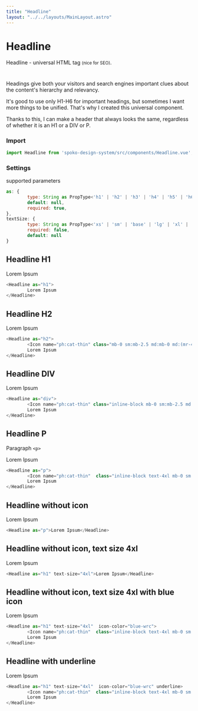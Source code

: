 ```yaml
---
title: "Headline"
layout: "../../layouts/MainLayout.astro"
---
```



# Headline

Headline - universal HTML tag <small>(nice for SEO)</small>.

#
Headings give both your visitors and search engines important clues about the content's hierarchy and relevancy.

It's good to use only H1-H6 for important headings, but sometimes I want more things to be unified. That's why I created this universal component.

Thanks to this, I can make a header that always looks the same, regardless of whether it is an H1 or a DIV or P.


### Import

```js
import Headline from 'spoko-design-system/src/components/Headline.vue';
```

### Settings
supported parameters
```js
as: {
        type: String as PropType<'h1' | 'h2' | 'h3' | 'h4' | 'h5' | 'h6' | 'p' | 'div' | 'span'>,
        default: null,
        required: true,
},
textSize: {
        type: String as PropType<'xs' | 'sm' | 'base' | 'lg' | 'xl' | '2xl' | '3xl' | '4xl' | '5xl' | '6xl' | '7xl' | '8xl' | '9xl'>,
        required: false,
        default: null
}

```

## Headline H1

<div class="component-preview">
        <Headline as="h1">Lorem Ipsum</Headline>
</div>

```js
<Headline as="h1">
        Lorem Ipsum
</Headline>

```


## Headline H2

<div class="component-preview">
<Headline as="h2"><Icon name="ph:cat-thin" class="inline-block mb-0 sm:mb-2.5 md:mb-0 md:(mr-4)" aria-hidden="true" />Lorem Ipsum</Headline>
</div>

```js
<Headline as="h2">
        <Icon name="ph:cat-thin" class="mb-0 sm:mb-2.5 md:mb-0 md:(mr-4)" aria-hidden="true" />
        Lorem Ipsum
</Headline>

```

## Headline DIV

<div class="component-preview">
<Headline as="div"><Icon name="ph:cat-thin" class="inline-block  mb-0 sm:mb-2.5 md:mb-0 md:(mr-4) text-blue-wrc" aria-hidden="true" />Lorem Ipsum</Headline>
</div>

```js
<Headline as="div">
        <Icon name="ph:cat-thin" class="inline-block mb-0 sm:mb-2.5 md:mb-0 md:(mr-4) text-blue-wrc" aria-hidden="true" />
        Lorem Ipsum
</Headline>

```

## Headline P
Paragraph `<p>`

<div class="component-preview">
<Headline as="p"><Icon name="ph:cat-thin"  class="inline-block text-4xl mb-0 sm:mb-2.5 md:mb-0 md:(mr-4) text-4xl text-blue-wrc" aria-hidden="true" />Lorem Ipsum</Headline>
</div>

```js
<Headline as="p">
        <Icon name="ph:cat-thin"  class="inline-block text-4xl mb-0 sm:mb-2.5 md:mb-0 md:(mr-4) text-4xl text-blue-wrc" aria-hidden="true" />
        Lorem Ipsum
</Headline>

```

## Headline without icon

<div class="component-preview">
<Headline as="p">Lorem Ipsum</Headline>
</div>

```js
<Headline as="p">Lorem Ipsum</Headline>

```

## Headline without icon, text size 4xl

<div class="component-preview">
<Headline as="h1" text-size="4xl">Lorem Ipsum</Headline>
</div>

```js
<Headline as="h1" text-size="4xl">Lorem Ipsum</Headline>

```


## Headline without icon, text size 4xl with blue icon

<div class="component-preview">
<Headline as="h1" text-size="4xl"><Icon name="ph:cat-thin"  class="inline-block text-4xl mb-0 sm:mb-2.5 md:mb-0 md:(mr-4) text-4xl text-blue-wrc" aria-hidden="true" />Lorem Ipsum</Headline>
</div>

```js
<Headline as="h1" text-size="4xl"  icon-color="blue-wrc">
        <Icon name="ph:cat-thin"  class="inline-block text-4xl mb-0 sm:mb-2.5 md:mb-0 md:(mr-4) text-4xl text-blue-wrc" aria-hidden="true" />
        Lorem Ipsum
</Headline>

```


## Headline with underline

<div class="component-preview">
<Headline as="h1" text-size="4xl" underline><Icon name="ph:cat-thin"  class="inline-block text-4xl mb-0 sm:mb-2.5 md:mb-0 md:(mr-4) text-4xl text-blue-wrc" aria-hidden="true" />Lorem Ipsum</Headline>
</div>

```js
<Headline as="h1" text-size="4xl"  icon-color="blue-wrc" underline>
        <Icon name="ph:cat-thin"  class="inline-block text-4xl mb-0 sm:mb-2.5 md:mb-0 md:(mr-4) text-4xl text-blue-wrc" aria-hidden="true" />
        Lorem Ipsum
</Headline>

```

#
